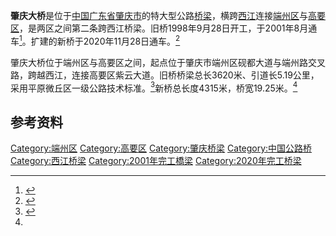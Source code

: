 {{Infobox_Bridge
|name=肇庆大桥
|native_name=肇庆二桥
|image=Zhaoqing Bridge.jpg
|image_size=
|caption=
|official_name=
|carries=[[公路|公路]]
|crosses=[[西江|西江]]
|locale={{CHN}}[[广东省|广东省]][[肇庆市|肇庆市]]<br />[[端州区|端州区]]<br />[[高要区|高要区]]
|design=
|mainspan=368米
|length=3650米
|width={{plainlist|
* 旧桥：22米
* 新桥：19.25米
}}
|height=
|load=
|lanes={{plainlist|
* '''旧桥'''：4车道
* '''新桥'''：4车道
}}
|below=
|aadtraffic=
|traffic=
|designed_by=
|begin=1998年9月28日
|complete=
|open={{plainlist|
* '''旧桥'''：2001年8月 
* '''新桥'''：2020年11月28日
}}
|toll=免费
|coordinates={{coord|23|3|52.27|N|112|31|25.94|E|type:landmark_region:CN|display=inline,title}}
|lat=
|long=
}}
'''肇庆大桥'''是位于[[中国|中国]][[广东省|广东省]][[肇庆市|肇庆市]]的特大型公路[[橋|桥梁]]，横跨[[西江|西江]]连接[[端州区|端州区]]与[[高要区|高要区]]，是两区之间第二条跨西江桥梁。旧桥1998年9月28日开工，于2001年8月通车<ref>{{Cite web|title=肇庆大桥将扩建为双向8车道|url=http://www.zhaoqing.gov.cn/xwzx/zqyw/content/post_933131.html|access-date=2021-06-07|date=2012-04-16|publisher=西江日报|via=肇庆市人民政府门户网站|archive-date=2021-06-07|archive-url=https://web.archive.org/web/20210607123755/http://www.zhaoqing.gov.cn/xwzx/zqyw/content/post_933131.html|dead-url=no}}</ref>。扩建的新桥于2020年11月28日通车。<ref name=":0">{{Cite news|url=http://epaper.southcn.com/nfdaily/html/2020-12/04/content_7917715.htm|title=三大交通项目工程同日报捷 肇庆交通加速 “内畅外联互通”|author=施亮|date=2020-12-04|newspaper=南方日报|page=第OC03版|accessdate=2021-06-07|archive-date=2021-06-07|archive-url=https://web.archive.org/web/20210607154643/http://epaper.southcn.com/nfdaily/html/2020-12/04/content_7917715.htm|dead-url=no}}</ref>

肇庆大桥位于端州区与高要区之间，起点位于肇庆市端州区砚都大道与端州路交叉路，跨越西江，连接高要区紫云大道。旧桥桥梁总长3620米、引道长5.19公里，采用平原微丘区一级公路技术标准。<ref>{{Cite web|title=广东省物价局、广东省交通厅关于肇庆市肇庆大桥收费站车辆通行费收费标准的批复|url=http://drc.gd.gov.cn/ywgg/content/post_870268.html|accessdate=2020-01-27|author=广东省发展和改革委员会|date=2001-07-16|format=|publisher=|language=|archive-date=2020-01-27|archive-url=https://web.archive.org/web/20200127114227/http://drc.gd.gov.cn/ywgg/content/post_870268.html|dead-url=no}}</ref>新桥总长度4315米，桥宽19.25米。<ref name=":0" />

== 参考资料 ==
{{reflist}}

{{肇庆}}
{{肇庆桥隧}}
[[Category:端州区|Category:端州区]]
[[Category:高要区|Category:高要区]]
[[Category:肇庆桥梁|Category:肇庆桥梁]]
[[Category:中国公路桥|Category:中国公路桥]]
[[Category:西江桥梁|Category:西江桥梁]]
[[Category:2001年完工橋梁|Category:2001年完工橋梁]]
[[Category:2020年完工桥梁|Category:2020年完工桥梁]]